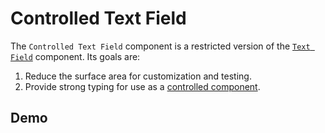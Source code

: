 
# Controlled Text Field

The `Controlled Text Field` component is a restricted version of the
[`Text Field`][1] component. Its goals are:

1.  Reduce the surface area for customization and testing.
2.  Provide strong typing for use as a [controlled component][2].

## Demo

<div
  style={{
    width: '100%',
    borderRadius: '5px',
    padding: '20px',
    backgroundColor: 'rgba(211,211,211,0.2)',
  }}
>
  <ThemeProvider theme={theme}>
    <ControlledTextField label="First Name" />
  </ThemeProvider>
</div>

[1]: ?path=/docs/components-forms-atoms-text-field--text-field 'Text Field component'
[2]: https://reactjs.org/docs/forms.html#controlled-components 'Controlled Components'
